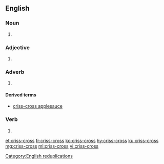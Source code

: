 ==English==

===Noun===
{{en-noun|es}}
# {{alternative spelling of|crisscross|lang=en}}

===Adjective===
{{en-adj}}
# {{alternative spelling of|crisscross|lang=en}}

===Adverb===
{{en-adv}}

# {{alternative spelling of|crisscross|lang=en}}

====Derived terms====
* [[criss-cross applesauce]]

===Verb===
{{en-verb|es}}

# {{alternative spelling of|crisscross|lang=en}}

[[Category:English reduplications]]

[[et:criss-cross]]
[[fr:criss-cross]]
[[ko:criss-cross]]
[[hy:criss-cross]]
[[ku:criss-cross]]
[[mg:criss-cross]]
[[ml:criss-cross]]
[[vi:criss-cross]]
